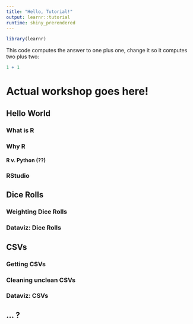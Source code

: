 ```yaml
---
title: "Hello, Tutorial!"
output: learnr::tutorial
runtime: shiny_prerendered
---
```


```r
library(learnr)
```

This code computes the answer to one plus one, change it so it computes two plus two:

```r
1 + 1
```
# Actual workshop goes here!

## Hello World
### What is R
### Why R
#### R v. Python (??)
### RStudio


## Dice Rolls
### Weighting Dice Rolls
### Dataviz: Dice Rolls

## CSVs
### Getting CSVs
### Cleaning unclean CSVs
### Dataviz: CSVs

## ... ?
